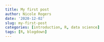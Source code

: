 ```yaml
---
title: My first post
author: Nicole Rogers
date: '2020-12-02'
slug: my-first-post
categories: [introduction, R, data science]
tags: [R, blogdown]
---
```

